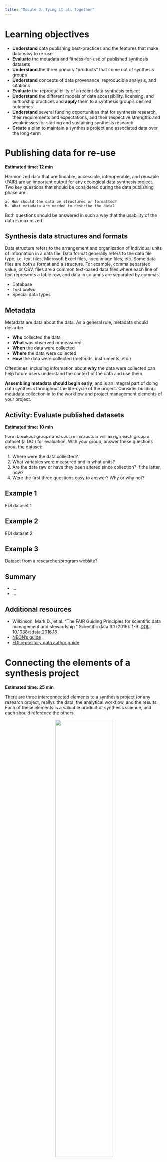 ```yaml
---
title: "Module 3: Tying it all together"
---
```


# Learning objectives


- **Understand** data publishing best-practices and the features that make data easy to re-use
- **Evaluate** the metadata and fitness-for-use of published synthesis datasets
- **Understand** the three primary "products" that come out of synthesis groups
- **Understand** concepts of data provenance, reproducible analysis, and citations
- **Evaluate** the reproducibility of a recent data synthesis project
- **Understand** the different models of data accessibility, licensing, and authorship practices and **apply** them to a synthesis group’s desired outcomes
- **Understand** several funding opportunities that for synthesis research, their requirements and expectations, and their respective strengths and weaknesses for starting and sustaining synthesis research.
- **Create** a plan to maintain a synthesis project and associated data over the long-term


# Publishing data for re-use

**Estimated time: 12 min**

Harmonized data that are findable, accessible, interoperable, and reusable (FAIR) are an important output for any ecological data synthesis project. Two key questions that should be considered during the data publishing phase are:

    a. How should the data be structured or formatted?
    b. What metadata are needed to describe the data?
    
Both questions should be answered in such a way that the usability of the data is maximized. 

## Synthesis data structures and formats

Data structure refers to the arrangement and organization of individual units of information in a data file. Data format generally refers to the data file type, i.e. text files, Microsoft Excel files, .jpeg image files, etc. Some data files are both a format and a structure. For example, comma separated value, or CSV, files are a common text-based data files where each line of text represents a table row, and data in columns are separated by commas.

* Database
* Text tables
* Special data types

## Metadata

Metadata are data about the data. As a general rule, metadata should describe

  * **Who** collected the data
  * **What** was observed or measured
  * **When** the data were collected
  * **Where** the data were collected
  * **How** the data were collected (methods, instruments, etc.)

Oftentimes, including information about **why** the data were collected can help future users understand the context of the data and use them.

**Assembling metadata should begin early**, and is an integral part of doing data synthesis throughout the life-cycle of the project. Consider building metadata collection in to the workflow and project management elements of your project.

## Activity: Evaluate published datasets

**Estimated time: 10 min**

Form breakout groups and course instructors will assign each group a dataset (a DOI) for evaluation. With your group, answer these questions about the dataset:

1. Where were the data collected?
2. What variables were measured and in what units?
3. Are the data raw or have they been altered since collection? If the latter, how?
4. Were the first three questions easy to answer? Why or why not?

:::{.panel-tabset}
## Example 1

EDI dataset 1

## Example 2

EDI dataset 2

## Example 3

Dataset from a researcher/program website?

:::

## Summary

* ...
* ...

## Additional resources

* Wilkinson, Mark D., et al. "The FAIR Guiding Principles for scientific data management and stewardship." Scientific data 3.1 (2016): 1-9. [DOI: 10.1038/sdata.2016.18](https://doi.org/10.1038/sdata.2016.18)
* [NEON's guide](https://www.neonscience.org/data-samples/guidelines-policies/publishing-research-outputs)
* [EDI repository data author guide](https://edirepository.org/resources/resources-for-data-authors)

# Connecting the elements of a synthesis project

**Estimated time: 25 min**

There are three interconnected elements to a synthesis project (or any research project, really): the data, 
the analytical workflow, and the results. Each of these elements is a valuable product of synthesis science,
and each should reference the others.

<p align="center">
<img src="images/mod3_fig1_tying.png" width="60%"/>
</p>


## Publishing data (5)

* Data and metadata
* Data provenance - especially important in synthesis
* Research data repositories
* Licensing, etc.

## Sharing the workflow (7)

* Data sources
* Code for analysis
* Version control systems
* Future contributions

## Writing the results (3)

* Most often this means writing a paper
  - Citing data in a paper
  - Presenting a reproducible workflow
* Other products may be apps, teaching modules, etc.
  - MacrosystemsEDDIE as an example?
  - Shiny apps
 
## Tying these all together (5)


## Giving everyone credit (5)

## Activity: Evaluate three synthesis projects

**Estimated time: 12 min**

Form breakout groups and course instructors will assign each group a synthesis project, with links to one or more
elements (the code, a paper, a dataset, etc.). Try to put together the rest of the picture (other publications, 
source/derived data, etc.). Then, answer these questions:

1. Who was involved in the synthesis project?
2. How many journal articles and datasets were published?
3. Could you reproduce results or contribute new data to the project based on what you found?
4. What elements are missing or difficult to understand?


:::{.panel-tabset}
## Example 1

SoDAH

## Example 2

CoRRE or metacommunities

https://corredata.weebly.com/

## Example 3

Silica exports

https://github.com/lter/lterwg-silica-data

:::



## Additional resources

* 

# Maintaining momentum

**Estimated time: 10 min?**

## Funding sources

???
